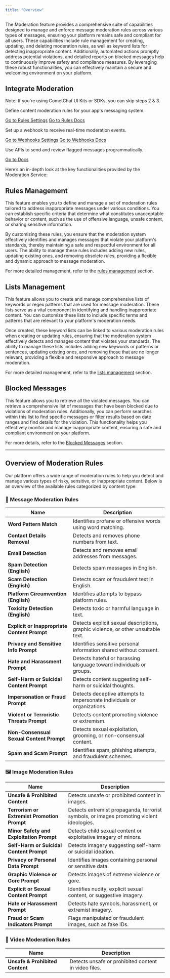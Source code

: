 ```yaml
---
title: "Overview"
---
```


The Moderation feature provides a comprehensive suite of capabilities designed to manage and enforce message moderation rules across various types of messages, ensuring your platform remains safe and compliant for all users. These capabilities include rule management for creating, updating, and deleting moderation rules, as well as keyword lists for detecting inappropriate content. Additionally, automated actions promptly address potential violations, and detailed reports on blocked messages help to continuously improve safety and compliance measures. By leveraging these robust functionalities, you can effectively maintain a secure and welcoming environment on your platform.


## Integrate Moderation

<Info>
Note: If you're using CometChat UI Kits or SDKs, you can skip steps 2 & 3.
</Info>

<Steps>
	<Step title="Setup Rules">
		<p>Define content moderation rules for your app's messaging system.</p>
		<div className="mt-3 flex items-center gap-3 flex-wrap">
			<a className="inline-block bg-black text-white px-4 py-2 rounded-md font-medium hover:opacity-90" href="https://app.cometchat.com/" target="_blank">Go to Rules Settings</a>
			<a className="inline-block border border-gray-300 px-4 py-2 rounded-md font-medium text-gray-700 hover:bg-gray-50" href="/moderation/rules-management">Go to Rules Docs</a>
		</div>
	</Step>
	<Step title="Configure Moderation Webhook">
		<p>Set up a webhook to receive real-time moderation events.</p>
		<div className="mt-3 flex items-center gap-3 flex-wrap">
			<a className="inline-block bg-black text-white px-4 py-2 rounded-md font-medium hover:opacity-90" href="https://app.cometchat.com/" target="_blank">Go to Webhooks Settings</a>
			<a className="inline-block border border-gray-300 px-4 py-2 rounded-md font-medium text-gray-700 hover:bg-gray-50" href="/fundamentals/webhooks-overview">Go to Webhooks Docs</a>
		</div>
	</Step>
	<Step title="Integrate & Test Moderation API">
		<p>Use APIs to send and review flagged messages programmatically.</p>
		<div className="mt-3 flex items-center gap-3 flex-wrap">
			<a className="inline-block bg-black text-white px-4 py-2 rounded-md font-medium hover:opacity-90" href="/rest-api/moderation">Go to Docs</a>
		</div>
	</Step>
</Steps>

Here’s an in-depth look at the key functionalities provided by the Moderation Service:

## Rules Management

This feature enables you to define and manage a set of moderation rules tailored to address inappropriate messages under various conditions. You can establish specific criteria that determine what constitutes unacceptable behavior or content, such as the use of offensive language, unsafe content, or sharing sensitive information.

By customizing these rules, you ensure that the moderation system effectively identifies and manages messages that violate your platform's standards, thereby maintaining a safe and respectful environment for all users. The ability to manage these rules includes adding new rules, updating existing ones, and removing obsolete rules, providing a flexible and dynamic approach to message moderation.

For more detailed management, refer to the [rules management](/moderation/rules-management) section.

## Lists Management

This feature allows you to create and manage comprehensive lists of keywords or regex patterns that are used for message moderation. These lists serve as a vital component in identifying and handling inappropriate content. You can customize these lists to include specific terms and patterns that are relevant to your platform's moderation needs.

Once created, these keyword lists can be linked to various moderation rules when creating or updating rules, ensuring that the moderation system effectively detects and manages content that violates your standards. The ability to manage these lists includes adding new keywords or patterns or sentences, updating existing ones, and removing those that are no longer relevant, providing a flexible and responsive approach to message moderation.

For more detailed management, refer to the [lists management](/moderation/lists-management) section.

## Blocked Messages

This feature allows you to retrieve all the violated messages. You can retrieve a comprehensive list of messages that have been blocked due to violations of moderation rules. Additionally, you can perform searches within this list to find specific messages or filter results based on date ranges and find details for the violation. This functionality helps you effectively monitor and manage inappropriate content, ensuring a safe and compliant environment on your platform.

For more details, refer to the [Blocked Messages](/moderation/blocked-messages) section.

***

## Overview of Moderation Rules

Our platform offers a wide range of moderation rules to help you detect and manage various types of risky, sensitive, or inappropriate content. Below is an overview of the available rules categorized by content type:
 
### 🚩 Message Moderation Rules

| Name | Description |
|------|-------------|
| **Word Pattern Match** | Identifies profane or offensive words using word matching. |
| **Contact Details Removal** | Detects and removes phone numbers from text. |
| **Email Detection** | Detects and removes email addresses from messages. |
| **Spam Detection (English)** | Detects spam messages in English. |
| **Scam Detection (English)** | Detects scam or fraudulent text in English. |
| **Platform Circumvention (English)** | Identifies attempts to bypass platform rules. |
| **Toxicity Detection (English)** | Detects toxic or harmful language in text. |
| **Explicit or Inappropriate Content Prompt** | Detects explicit sexual descriptions, graphic violence, or other unsuitable text. |
| **Privacy and Sensitive Info Prompt** | Identifies sensitive personal information shared without consent. |
| **Hate and Harassment Prompt** | Detects hateful or harassing language toward individuals or groups. |
| **Self-Harm or Suicidal Content Prompt** | Detects content suggesting self-harm or suicidal thoughts. |
| **Impersonation or Fraud Prompt** | Detects deceptive attempts to impersonate individuals or organizations. |
| **Violent or Terroristic Threats Prompt** | Detects content promoting violence or extremism. |
| **Non-Consensual Sexual Content Prompt** | Detects sexual exploitation, grooming, or non-consensual content. |
| **Spam and Scam Prompt** | Identifies spam, phishing attempts, and fraudulent schemes. |

### 🖼️ Image Moderation Rules

| Name | Description |
|------|-------------|
| **Unsafe & Prohibited Content** | Detects unsafe or prohibited content in images. |
| **Terrorism or Extremist Promotion Prompt** | Detects extremist propaganda, terrorist symbols, or images promoting violent ideologies. |
| **Minor Safety and Exploitation Prompt** | Detects child sexual content or exploitative imagery of minors. |
| **Self-Harm or Suicidal Content Prompt** | Detects imagery suggesting self-harm or suicidal ideation. |
| **Privacy or Personal Data Prompt** | Identifies images containing personal or sensitive data. |
| **Graphic Violence or Gore Prompt** | Detects images of extreme violence or gore. |
| **Explicit or Sexual Content Prompt** | Identifies nudity, explicit sexual content, or suggestive imagery. |
| **Hate or Harassment Prompt** | Detects hate symbols, harassment, or extremist imagery. |
| **Fraud or Scam Indicators Prompt** | Flags manipulated or fraudulent images, such as fake IDs. |

### 🎥 Video Moderation Rules

| Name | Description |
|------|-------------|
| **Unsafe & Prohibited Content** | Detects unsafe or prohibited content in video files. |
